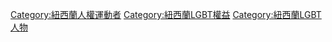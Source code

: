 [[Category:紐西蘭人權運動者|Category:紐西蘭人權運動者]]
[[Category:紐西蘭LGBT權益|Category:紐西蘭LGBT權益]]
[[Category:紐西蘭LGBT人物|Category:紐西蘭LGBT人物]]